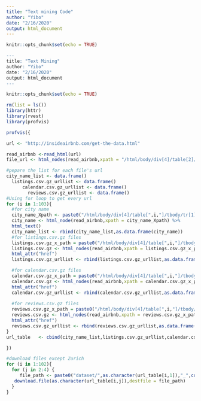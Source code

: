 ```yaml
---
title: "Text mining Code"
author: "Yibo"
date: "2/16/2020"
output: html_document
---
```


```r
knitr::opts_chunk$set(echo = TRUE)
```

```r
---
title: "Text Mining"
author: "Yibo"
date: "2/16/2020"
output: html_document
---
```

```r
knitr::opts_chunk$set(echo = TRUE)
```

```r
rm(list = ls())
library(httr)
library(rvest)
library(profvis)
```

```r
profvis({

url <- "http://insideairbnb.com/get-the-data.html"

read_airbnb <-read_html(url)
file_url <- html_nodes(read_airbnb,xpath = "/html/body/div[4]/table[2]/tbody/tr/td[3]/a") %>% html_attr("href")

#pepare the list for each file's url
city_name_list <- data.frame()
  listings.csv.gz_urllist <- data.frame()
	  calendar.csv.gz_urllist <- data.frame()
	    reviews.csv.gz_urllist <- data.frame()
#Using for loop to get every url	
for (i in 1:103){
  #for city name
  city_name_Xpath <- paste0("/html/body/div[4]/table[",i,"]/tbody/tr[1]/td[2]")
  city_name <- html_node(read_airbnb,xpath = city_name_Xpath) %>%
  html_text()
  city_name_list <- rbind(city_name_list,as.data.frame(city_name))
  #for listings.csv.gz files
  listings.csv.gz_x_path = paste0("/html/body/div[4]/table[",i,"]/tbody/tr[1]/td[3]/a")
  listings.csv.gz <- html_nodes(read_airbnb,xpath = listings.csv.gz_x_path) %>%
  html_attr("href")
  listings.csv.gz_urllist <- rbind(listings.csv.gz_urllist,as.data.frame(listings.csv.gz))

  #for calendar.csv.gz files
  calendar.csv.gz_x_path = paste0("/html/body/div[4]/table[",i,"]/tbody/tr[2]/td[3]/a")
  calendar.csv.gz <- html_nodes(read_airbnb,xpath = calendar.csv.gz_x_path) %>%
  html_attr("href")
  calendar.csv.gz_urllist <- rbind(calendar.csv.gz_urllist,as.data.frame(calendar.csv.gz))
  
  #for reviews.csv.gz files
  reviews.csv.gz_x_path = paste0("/html/body/div[4]/table[",i,"]/tbody/tr[3]/td[3]/a")
  reviews.csv.gz <- html_nodes(read_airbnb,xpath = reviews.csv.gz_x_path) %>%
  html_attr("href")
  reviews.csv.gz_urllist <- rbind(reviews.csv.gz_urllist,as.data.frame(reviews.csv.gz))
}
url_table	<- cbind(city_name_list,listings.csv.gz_urllist,calendar.csv.gz_urllist,reviews.csv.gz_urllist)

})

```

```r
#download files except Zurich
for (i in 1:102){
  for (j in 2:4) {
     file_path <- paste0("dataset/",as.character(url_table[i,1]),"_",colnames(url_table)[j])
   download.file(as.character(url_table[i,j]),destfile = file_path)
  }
}



```


